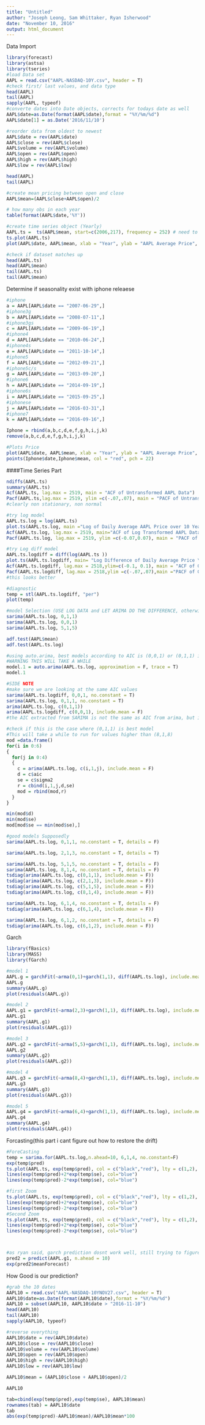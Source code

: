 ```yaml
---
title: "Untitled"
author: "Joseph Leong, Sam Whittaker, Ryan Isherwood"
date: "November 10, 2016"
output: html_document
---
```


Data Import 
```r
library(forecast)
library(astsa)
library(tseries)
#load Data set
AAPL = read.csv("AAPL-NASDAQ-10Y.csv", header = T)
#check first/ last values, and data type
head(AAPL)
tail(AAPL)
sapply(AAPL, typeof)
#converte dates into Date objects, corrects for todays date as well
AAPL$date=as.Date(format(AAPL$date),format = "%Y/%m/%d")
AAPL$date[1] = as.Date('2016/11/10')

#reorder data from oldest to newest
AAPL$date = rev(AAPL$date)
AAPL$close = rev(AAPL$close)
AAPL$volume = rev(AAPL$volume)
AAPL$open = rev(AAPL$open)
AAPL$high = rev(AAPL$high)
AAPL$low = rev(AAPL$low)

head(AAPL)
tail(AAPL)

#create mean pricing between open and close
AAPL$mean=(AAPL$close+AAPL$open)/2

# how many obs in each year
table(format(AAPL$date,'%Y')) 

#create time series object (Yearly) 
AAPL.ts =  ts(AAPL$mean, start=c(2006,217), frequency = 252) # need to correct the frequency and start date
ts.plot(AAPL.ts)
plot(AAPL$date, AAPL$mean, xlab = "Year", ylab = "AAPL Average Price", main = "Performance of AAPL over a 10 year cycle", type="l")

#check if dataset matches up
head(AAPL.ts)
head(AAPL$mean)
tail(AAPL.ts)
tail(AAPL$mean)
```

Determine if seasonality exist with iphone releaese
```r
#iphone
a = AAPL[AAPL$date == "2007-06-29",]
#iphone3g
b = AAPL[AAPL$date == "2008-07-11",]
#iphone3gs
c = AAPL[AAPL$date == "2009-06-19",]
#iphone4
d = AAPL[AAPL$date == "2010-06-24",]
#iphone4s
e = AAPL[AAPL$date == "2011-10-14",]
#iphone5
f = AAPL[AAPL$date == "2012-09-21",]
#iphone5c/s
g = AAPL[AAPL$date == "2013-09-20",]
#iphone6
h = AAPL[AAPL$date == "2014-09-19",]
#iphone6s
i = AAPL[AAPL$date == "2015-09-25",]
#iphonese
j = AAPL[AAPL$date == "2016-03-31",]
#iphone7
k = AAPL[AAPL$date == "2016-09-16",]

Iphone = rbind(a,b,c,d,e,f,g,h,i,j,k)
remove(a,b,c,d,e,f,g,h,i,j,k)

#Plots Price
plot(AAPL$date, AAPL$mean, xlab = "Year", ylab = "AAPL Average Price", main = "Performance of AAPL over a 10 year cycle", type="l")
points(Iphone$date,Iphone$mean, col = "red", pch = 22)
```

####Time Series Part
```r
ndiffs(AAPL.ts)
summary(AAPL.ts)
Acf(AAPL.ts, lag.max = 2519, main = "ACF of Untransformed AAPL Data")
Pacf(AAPL.ts,lag.max = 2519, ylim =c(-.07,.07), main = "PACF of Untransformed AAPL Data")
#clearly non stationary, non normal
```

```r
#try log model
AAPL.ts.log = log(AAPL.ts)
plot.ts(AAPL.ts.log, main ="Log of Daily Average AAPL Price over 10 Years")
Acf(AAPL.ts.log, lag.max = 2519, main="ACF of Log Transformed AAPL Data")
Pacf(AAPL.ts.log, lag.max = 2519, ylim =c(-0.07,0.07), main = "PACF of Log Transformed AAPL Data")
```

```r
#try Log diff model
AAPL.ts.logdiff = diff(log(AAPL.ts ))
plot.ts(AAPL.ts.logdiff, main= "Log Difference of Daily Average Price \n of AAPL over 10 Years")
Acf(AAPL.ts.logdiff, lag.max = 2518,ylim=c(-0.1, 0.1), main = "ACF of Growth Rate of AAPL Data")
Pacf(AAPL.ts.logdiff, lag.max = 2518,ylim =c(-.07,.07),main ="PACF of Growth Rate of AAPL Data")
#this looks better

#diagnostic
temp = stl(AAPL.ts.logdiff, "per")
plot(temp)
```

```r
#model Selection (USE LOG DATA and LET ARIMA DO THE DIFFERENCE, otherwise we have to standardize the residuals between sarima and arima)
sarima(AAPL.ts.log, 0,1,1)
sarima(AAPL.ts.log, 0,0,1)
sarima(AAPL.ts.log, 5,1,5)

adf.test(AAPL$mean)
adf.test(AAPL.ts.log)

#using auto.arima, best models according to AIC is (0,0,1) or (0,1,1) if we dont difference 
#WARNING THIS WILL TAKE A WHILE
model.1 = auto.arima(AAPL.ts.log, approximation = F, trace = T)
model.1

#SIDE NOTE
#make sure we are looking at the same AIC values
sarima(AAPL.ts.logdiff, 0,0,1, no.constant = T)
sarima(AAPL.ts.log, 0,1,1, no.constant = T)
arima(AAPL.ts.log, c(0,1,1))
arima(AAPL.ts.logdiff, c(0,0,1), include.mean = F)
#the AIC extracted from SARIMA is not the same as AIC from arima, but it contains it

#check if this is the case where (0,1,1) is best model
#This will take a while to run for values higher than (8,1,8)
mod =data.frame()
for(i in 0:6)
{
  for(j in 0:4)
  {
    c = arima(AAPL.ts.log, c(i,1,j), include.mean = F)
    d = c$aic
    se = c$sigma2
    r = cbind(i,1,j,d,se)
    mod = rbind(mod,r)
  }
}

min(mod$d)
min(mod$se)
mod[mod$se == min(mod$se),]

#good models Supposedly
sarima(AAPL.ts.log, 0,1,1, no.constant = T, details = F)

sarima(AAPL.ts.log, 2,1,3, no.constant = T, details = T)

sarima(AAPL.ts.log, 5,1,5, no.constant = T, details = F)
sarima(AAPL.ts.log, 8,1,4, no.constant = T, details = F)
tsdiag(arima(AAPL.ts.log, c(0,1,1), include.mean = F))
tsdiag(arima(AAPL.ts.log, c(2,1,3), include.mean = F))
tsdiag(arima(AAPL.ts.log, c(5,1,5), include.mean = F))
tsdiag(arima(AAPL.ts.log, c(8,1,4), include.mean = F))

sarima(AAPL.ts.log, 6,1,4, no.constant = T, details = F)
tsdiag(arima(AAPL.ts.log, c(6,1,4), include.mean = F))

sarima(AAPL.ts.log, 6,1,2, no.constant = T, details = F)
tsdiag(arima(AAPL.ts.log, c(6,1,2), include.mean = F))


```

Garch 
```r
library(fBasics)
library(MASS)
library(fGarch)

#model 1
AAPL.g = garchFit(~arma(0,1)+garch(1,1), diff(AAPL.ts.log), include.mean = F, trace=F)
AAPL.g
summary(AAPL.g)
plot(residuals(AAPL.g))

#model 2
AAPL.g1 = garchFit(~arma(2,3)+garch(1,1), diff(AAPL.ts.log), include.mean = F, trace=F)
AAPL.g1
summary(AAPL.g1)
plot(residuals(AAPL.g1))

#model 3
AAPL.g2 = garchFit(~arma(5,5)+garch(1,1), diff(AAPL.ts.log), include.mean = F, trace=F)
AAPL.g2
summary(AAPL.g2)
plot(residuals(AAPL.g2))

#model 4
AAPL.g3 = garchFit(~arma(8,4)+garch(1,1), diff(AAPL.ts.log), include.mean = F, trace=F)
AAPL.g3
summary(AAPL.g3)
plot(residuals(AAPL.g3))

#model 5
AAPL.g4 = garchFit(~arma(6,4)+garch(1,1), diff(AAPL.ts.log), include.mean = F, trace=F)
AAPL.g4
summary(AAPL.g4)
plot(residuals(AAPL.g4))

```
Forcasting(this part i cant figure out how to restore the drift)
```r
#ForeCasting
temp = sarima.for(AAPL.ts.log,n.ahead=10, 6,1,4, no.constant=F)
exp(temp$pred)
ts.plot(AAPL.ts, exp(temp$pred), col = c("black","red"), lty = c(1,2), main = "10 day Prediction of Daily AAPL Average Price",ylab="$Dollars")
lines(exp(temp$pred)+2*exp(temp$se), col="blue")
lines(exp(temp$pred)-2*exp(temp$se), col="blue")

#first Zoom
ts.plot(AAPL.ts, exp(temp$pred), col = c("black","red"), lty = c(1,2), xlim = c(2016.8,2016.94), ylim = c(100,120), main = "10 day Prediction of Daily AAPL Average Price", ylab="$Dollars")
lines(exp(temp$pred)+2*exp(temp$se), col="blue")
lines(exp(temp$pred)-2*exp(temp$se), col="blue")
#Second Zoom
ts.plot(AAPL.ts, exp(temp$pred), col = c("black","red"), lty = c(1,2), xlim = c(2016.8,2016.94), ylim = c(109,112), main = "10 day Prediction of Daily AAPL Average Price", ylab="$Dollars")
lines(exp(temp$pred)+2*exp(temp$se), col="blue")
lines(exp(temp$pred)-2*exp(temp$se), col="blue")



#as ryan said, garch prediction dosnt work well, still trying to figure this out
pred2 = predict(AAPL.g1, n.ahead = 10)
exp(pred2$meanForecast)

```

How Good is our prediction?
```r
#grab the 10 dates
AAPL10 = read.csv("AAPL-NASDAQ-10YNOV27.csv", header = T)
AAPL10$date=as.Date(format(AAPL10$date),format = "%Y/%m/%d")
AAPL10 = subset(AAPL10, AAPL10$date > "2016-11-10")
head(AAPL10)
tail(AAPL10)
sapply(AAPL10, typeof)

#reverse everything
AAPL10$date = rev(AAPL10$date)
AAPL10$close = rev(AAPL10$close)
AAPL10$volume = rev(AAPL10$volume)
AAPL10$open = rev(AAPL10$open)
AAPL10$high = rev(AAPL10$high)
AAPL10$low = rev(AAPL10$low)

AAPL10$mean = (AAPL10$close + AAPL10$open)/2

AAPL10

tab=cbind(exp(temp$pred),exp(temp$se), AAPL10$mean)
rownames(tab) = AAPL10$date
tab
abs(exp(temp$pred)-AAPL10$mean)/AAPL10$mean*100
```

